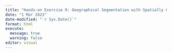 ```yaml
---
title: "Hands-on Exercise 9: Geographical Segmentation with Spatially Constrained Clustering Techniques"
date: "1 Mar 2023"
date-modified: "`r Sys.Date()`"
format: html
execute: 
  message: true 
  warning: false
editor: visual
---
```

